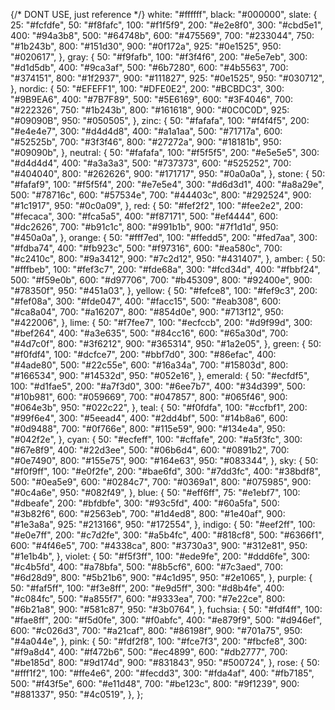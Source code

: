 

{/* DONT USE, just reference */}
  white: "#ffffff",
  black: "#000000",
  slate: {
    25: "#fcfdfe",
    50: "#f8fafc",
    100: "#f1f5f9",
    200: "#e2e8f0",
    300: "#cbd5e1",
    400: "#94a3b8",
    500: "#64748b",
    600: "#475569",
    700: "#233044",
    750: "#1b243b",
    800: "#151d30",
    900: "#0f172a",
    925: "#0e1525",
    950: "#020617",
  },
  gray: {
    50: "#f9fafb",
    100: "#f3f4f6",
    200: "#e5e7eb",
    300: "#d1d5db",
    400: "#9ca3af",
    500: "#6b7280",
    600: "#4b5563",
    700: "#374151",
    800: "#1f2937",
    900: "#111827",
    925: "#0e1525",
    950: "#030712",
  },
  nordic: {
    50: "#EFEFF1",
    100: "#DFE0E2",
    200: "#BCBDC3",
    300: "#9B9EA6",
    400: "#7B7F89",
    500: "#5E6169",
    600: "#3F4046",
    700: "#222326",
    750: "#1b243b",
    800: "#161618",
    900: "#0C0C0D",
    925: "#09090B",
    950: "#050505",
  },
  zinc: {
    50: "#fafafa",
    100: "#f4f4f5",
    200: "#e4e4e7",
    300: "#d4d4d8",
    400: "#a1a1aa",
    500: "#71717a",
    600: "#52525b",
    700: "#3f3f46",
    800: "#27272a",
    900: "#18181b",
    950: "#09090b",
  },
  neutral: {
    50: "#fafafa",
    100: "#f5f5f5",
    200: "#e5e5e5",
    300: "#d4d4d4",
    400: "#a3a3a3",
    500: "#737373",
    600: "#525252",
    700: "#404040",
    800: "#262626",
    900: "#171717",
    950: "#0a0a0a",
  },
  stone: {
    50: "#fafaf9",
    100: "#f5f5f4",
    200: "#e7e5e4",
    300: "#d6d3d1",
    400: "#a8a29e",
    500: "#78716c",
    600: "#57534e",
    700: "#44403c",
    800: "#292524",
    900: "#1c1917",
    950: "#0c0a09",
  },
  red: {
    50: "#fef2f2",
    100: "#fee2e2",
    200: "#fecaca",
    300: "#fca5a5",
    400: "#f87171",
    500: "#ef4444",
    600: "#dc2626",
    700: "#b91c1c",
    800: "#991b1b",
    900: "#7f1d1d",
    950: "#450a0a",
  },
  orange: {
    50: "#fff7ed",
    100: "#ffedd5",
    200: "#fed7aa",
    300: "#fdba74",
    400: "#fb923c",
    500: "#f97316",
    600: "#ea580c",
    700: "#c2410c",
    800: "#9a3412",
    900: "#7c2d12",
    950: "#431407",
  },
  amber: {
    50: "#fffbeb",
    100: "#fef3c7",
    200: "#fde68a",
    300: "#fcd34d",
    400: "#fbbf24",
    500: "#f59e0b",
    600: "#d97706",
    700: "#b45309",
    800: "#92400e",
    900: "#78350f",
    950: "#451a03",
  },
  yellow: {
    50: "#fefce8",
    100: "#fef9c3",
    200: "#fef08a",
    300: "#fde047",
    400: "#facc15",
    500: "#eab308",
    600: "#ca8a04",
    700: "#a16207",
    800: "#854d0e",
    900: "#713f12",
    950: "#422006",
  },
  lime: {
    50: "#f7fee7",
    100: "#ecfccb",
    200: "#d9f99d",
    300: "#bef264",
    400: "#a3e635",
    500: "#84cc16",
    600: "#65a30d",
    700: "#4d7c0f",
    800: "#3f6212",
    900: "#365314",
    950: "#1a2e05",
  },
  green: {
    50: "#f0fdf4",
    100: "#dcfce7",
    200: "#bbf7d0",
    300: "#86efac",
    400: "#4ade80",
    500: "#22c55e",
    600: "#16a34a",
    700: "#15803d",
    800: "#166534",
    900: "#14532d",
    950: "#052e16",
  },
  emerald: {
    50: "#ecfdf5",
    100: "#d1fae5",
    200: "#a7f3d0",
    300: "#6ee7b7",
    400: "#34d399",
    500: "#10b981",
    600: "#059669",
    700: "#047857",
    800: "#065f46",
    900: "#064e3b",
    950: "#022c22",
  },
  teal: {
    50: "#f0fdfa",
    100: "#ccfbf1",
    200: "#99f6e4",
    300: "#5eead4",
    400: "#2dd4bf",
    500: "#14b8a6",
    600: "#0d9488",
    700: "#0f766e",
    800: "#115e59",
    900: "#134e4a",
    950: "#042f2e",
  },
  cyan: {
    50: "#ecfeff",
    100: "#cffafe",
    200: "#a5f3fc",
    300: "#67e8f9",
    400: "#22d3ee",
    500: "#06b6d4",
    600: "#0891b2",
    700: "#0e7490",
    800: "#155e75",
    900: "#164e63",
    950: "#083344",
  },
  sky: {
    50: "#f0f9ff",
    100: "#e0f2fe",
    200: "#bae6fd",
    300: "#7dd3fc",
    400: "#38bdf8",
    500: "#0ea5e9",
    600: "#0284c7",
    700: "#0369a1",
    800: "#075985",
    900: "#0c4a6e",
    950: "#082f49",
  },
  blue: {
    50: "#eff6ff",
    75: "#e1ebf7",
    100: "#dbeafe",
    200: "#bfdbfe",
    300: "#93c5fd",
    400: "#60a5fa",
    500: "#3b82f6",
    600: "#2563eb",
    700: "#1d4ed8",
    800: "#1e40af",
    900: "#1e3a8a",
    925: "#213166",
    950: "#172554",
  },
  indigo: {
    50: "#eef2ff",
    100: "#e0e7ff",
    200: "#c7d2fe",
    300: "#a5b4fc",
    400: "#818cf8",
    500: "#6366f1",
    600: "#4f46e5",
    700: "#4338ca",
    800: "#3730a3",
    900: "#312e81",
    950: "#1e1b4b",
  },
  violet: {
    50: "#f5f3ff",
    100: "#ede9fe",
    200: "#ddd6fe",
    300: "#c4b5fd",
    400: "#a78bfa",
    500: "#8b5cf6",
    600: "#7c3aed",
    700: "#6d28d9",
    800: "#5b21b6",
    900: "#4c1d95",
    950: "#2e1065",
  },
  purple: {
    50: "#faf5ff",
    100: "#f3e8ff",
    200: "#e9d5ff",
    300: "#d8b4fe",
    400: "#c084fc",
    500: "#a855f7",
    600: "#9333ea",
    700: "#7e22ce",
    800: "#6b21a8",
    900: "#581c87",
    950: "#3b0764",
  },
  fuchsia: {
    50: "#fdf4ff",
    100: "#fae8ff",
    200: "#f5d0fe",
    300: "#f0abfc",
    400: "#e879f9",
    500: "#d946ef",
    600: "#c026d3",
    700: "#a21caf",
    800: "#86198f",
    900: "#701a75",
    950: "#4a044e",
  },
  pink: {
    50: "#fdf2f8",
    100: "#fce7f3",
    200: "#fbcfe8",
    300: "#f9a8d4",
    400: "#f472b6",
    500: "#ec4899",
    600: "#db2777",
    700: "#be185d",
    800: "#9d174d",
    900: "#831843",
    950: "#500724",
  },
  rose: {
    50: "#fff1f2",
    100: "#ffe4e6",
    200: "#fecdd3",
    300: "#fda4af",
    400: "#fb7185",
    500: "#f43f5e",
    600: "#e11d48",
    700: "#be123c",
    800: "#9f1239",
    900: "#881337",
    950: "#4c0519",
  },
};
